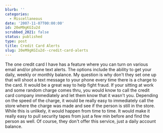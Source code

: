 ```yaml
---
blurb: ''
categories:
  - Miscellaneous
date: '2007-11-07T00:00:00'
id: 20eM9gKGIu2d
scrubbed_2021: false
status: published
type: post
title: Credit Card Alerts
slug: 20eM9gKGIu2d--credit-card-alerts
---
```


The one credit card I have has a feature where you can turn on
various email and/or phone text alerts. The options include the
ability to get your daily, weekly or monthly balance. My question
is why don't they set one up that will shoot a text message to your
phone every time there is a charge to the card. It would be a great
way to help fight fraud. If your sitting at work and some random
charge comes thru, you would know to call the credit card company
immediately and let them know that it wasn't you. Depending on the
speed of the charge, it would be really easy to immediately call
the store where the charge was made and see if the person is still
in the store. While this is unlikely, it would happen from time to
time. It would make it really easy to pull security tapes from just
a few min before and find the person as well. Of course, they don't
offer this service, just a daily account balance.
